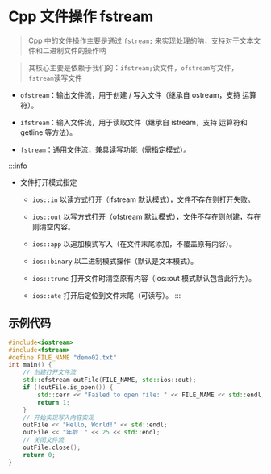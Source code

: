 # Cpp 文件操作 fstream

> Cpp 中的文件操作主要是通过 `fstream;` 来实现处理的呐，支持对于文本文件和二进制文件的操作呐

> 其核心主要是依赖于我们的：`ifstream;`读文件，`ofstream`写文件，`fstream`读写文件

* `ofstream`：输出文件流，用于创建 / 写入文件（继承自 ostream，支持 运算符）。

* `ifstream`：输入文件流，用于读取文件（继承自 istream，支持  运算符和 getline 等方法）。

* `fstream`：通用文件流，兼具读写功能（需指定模式）。

:::info

* 文件打开模式指定

    * `ios::in` 以读方式打开（ifstream 默认模式），文件不存在则打开失败。

    * `ios::out` 以写方式打开（ofstream 默认模式），文件不存在则创建，存在则清空内容。

    * `ios::app` 以追加模式写入（在文件末尾添加，不覆盖原有内容）。

    * `ios::binary` 以二进制模式操作（默认是文本模式）。

    * `ios::trunc` 打开文件时清空原有内容（ios::out 模式默认包含此行为）。

    * `ios::ate` 打开后定位到文件末尾（可读写）。
:::

## 示例代码

```cpp
#include<iostream>
#include<fstream>
#define FILE_NAME "demo02.txt"
int main() {
    // 创建打开文件流
    std::ofstream outFile(FILE_NAME, std::ios::out);
    if (!outFile.is_open()) {
        std::cerr << "Failed to open file: " << FILE_NAME << std::endl;
        return 1;
    }
    // 开始实现写入内容实现
    outFile << "Hello, World!" << std::endl;
    outFile << "年龄：" << 25 << std::endl; 
    // 关闭文件流
    outFile.close();
    return 0;
}
```